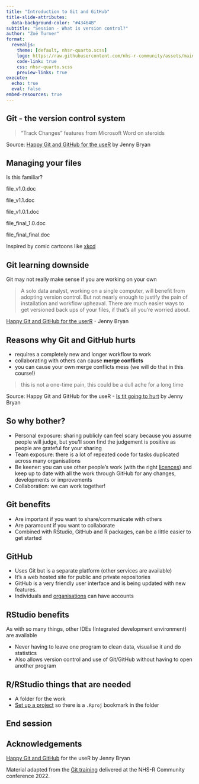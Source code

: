 ```yaml
---
title: "Introduction to Git and GitHub"
title-slide-attributes: 
  data-background-color: "#43464B"
subtitle: "Session - What is version control?"
author: "Zoë Turner"
format:
  revealjs:
    theme: [default, nhsr-quarto.scss]
    logo: https://raw.githubusercontent.com/nhs-r-community/assets/main/logo/nhsr-logo.svg
    code-link: true
    css: nhsr-quarto.scss
    preview-links: true
execute: 
  echo: true
  eval: false
embed-resources: true  
---
```


## Git - the version control system

> “Track Changes” features from Microsoft Word on steroids

Source: [Happy Git and GitHub for the useR](https://happygitwithr.com/big-picture.html?q=version%20control#big-picture) by Jenny Bryan

## Managing your files

Is this familiar?

::: {.fragment .fade-in}
file_v1.0.doc
:::
::: {.fragment .fade-in}
file_v1.1.doc
:::
::: {.fragment .fade-in}
file_v1.0.1.doc
:::
::: {.fragment .fade-in}
file_final_1.0.doc
:::
::: {.fragment .fade-in}
file_final_final.doc
:::
::: {.fragment .fade-in}
Inspired by comic cartoons like [xkcd](https://xkcd.com/1459/)
:::

## Git learning downside

Git may not really make sense if you are working on your own

>A solo data analyst, working on a single computer, will benefit from adopting version control. But not nearly enough to justify the pain of installation and workflow upheaval. There are much easier ways to get versioned back ups of your files, if that’s all you’re worried about.

[Happy Git and GitHub for the userR](https://happygitwithr.com/big-picture.html) - Jenny Bryan

## Reasons why Git and GitHub hurts

::: incremental
- requires a completely new and longer workflow to work
- collaborating with others can cause **merge conflicts**
- you can cause your own merge conflicts mess (we will do that in this course!)
:::

> this is not a one-time pain, this could be a dull ache for a long time

Source: Happy Git and GitHub for the useR - [Is tit going to hurt](https://happygitwithr.com/big-picture.html?q=version%20control#is-it-going-to-hurt) by Jenny Bryan

## So why bother?

::: incremental
- Personal exposure: sharing publicly can feel scary because you assume people will judge, but you'll soon find the judgement is positive as people are grateful for your sharing
- Team exposure: there is a lot of repeated code for tasks duplicated across many organisations
- Be keener: you can use other people's work (with the right [licences](https://nhs-r-community.github.io/statements-on-tools/open-code-in-the-nhs.html#licenceslicenses)) and keep up to date with all the work through GitHub for any changes, developments or improvements
- Collaboration: we can work together! 
:::

## Git benefits

:::incremental
- Are important if you want to share/communicate with others
- Are paramount if you want to collaborate
- Combined with RStudio, GitHub and R packages, can be a little easier to get started
:::

## GitHub

:::incremental
- Uses Git but is a separate platform (other services are available)
- It's a web hosted site for public and private repositories
- GitHub is a very friendly user interface and is being updated with new features.
- Individuals and [organisations](https://github.com/nhs-r-community) can have accounts
:::

## RStudio benefits

As with so many things, other IDEs (Integrated development environment) are available

:::incremental
- Never having to leave one program to clean data, visualise it and do statistics
- Also allows version control and use of Git/GitHub without having to open another program
:::

## R/RStudio things that are needed

::: incremental
- A folder for the work
- [Set up a project](https://nhs-r-community.github.io/intro-r-rstudio/session-projects.html#/title-slide) so there is a `.Rproj` bookmark in the folder
:::

## End session

## Acknowledgements

[Happy Git and GitHub](https://happygitwithr.com/) for the useR by Jenny Bryan

Material adapted from the [Git training](https://github.com/nhs-r-community/git_training/blob/main/guides/workshop_slides/Part%201-Intro%20to%20Git-Version%20Control.pdf) delivered at the NHS-R Community conference 2022.